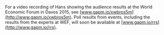 
For a video recording of Hans showing the audience results at the World Economic Forum in Davos 2015, see [www.gapm.io/xwbros5m](http://www.gapm.io/xwbros5m). Poll results from events, including the results from the experts at WEF, will soon be available at [www.gapm.io/rrs](http://www.gapm.io/rrs).
